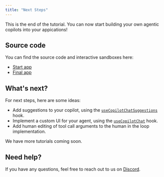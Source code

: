 ```yaml
---
title: "Next Steps"
---
```


This is the end of the tutorial. You can now start building your own agentic copilots into your appications!

## Source code

You can find the source code and interactive sandboxes here:
- [Start app](https://github.com/CopilotKit/CopilotKit/tree/coagents-travel-tutorial-start/examples/coagents-travel)
- [Final app](https://github.com/CopilotKit/CopilotKit/tree/main/examples/coagents-travel)

## What's next?

For next steps, here are some ideas:

- Add suggestions to your copilot, using the [`useCopilotChatSuggestions`](/reference/hooks/useCopilotChatSuggestions) hook.
- Implement a custom UI for your agent, using the [`useCopilotChat`](/reference/hooks/useCopilotChat) hook.
- Add human editing of tool call arguments to the human in the loop implementation.

We have more tutorials coming soon.

## Need help?

If you have any questions, feel free to reach out to us on [Discord](https://discord.gg/6dffbvGU3D).
